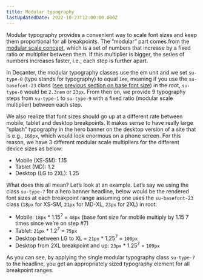 ```yaml
---
title: Modular typography
lastUpdatedDate: 2022-10-27T12:00:00.000Z
---
```



Modular typography provides a convenient way to scale font sizes and keep them proportional for all breakpoints. The “modular” part comes from the [modular scale concept](https://alistapart.com/article/more-meaningful-typography/#section2), which is a set of numbers that increase by a fixed ratio or multiplier between them. If this multiplier is bigger, the series of numbers increases faster, i.e., each step is further apart.

In Decanter, the modular typography classes use the em unit and we set `su-type-0` (type stands for typography) to equal `1em`, meaning if you use the `su-basefont-23` class ([see previous section on base font size](/for-developers/strategies-and-conventions/base-font-size-and-scales)) in the root, `su-type-0` would be `2.3rem` or `23px`. From then on, we provide 9 typography steps from `su-type-1` to `su-type-9` with a fixed ratio (modular scale multiplier) between each step.

We also realize that font sizes should go up at a different rate between mobile, tablet and desktop breakpoints. It makes sense to have really large “splash” typography in the hero banner on the desktop version of a site that is e.g., `160px`, which would look enormous on a phone screen. For this reason, we have 3 different modular scale multipliers for the different device sizes as below:
- Mobile (XS-SM): 1.15
- Tablet (MD): 1.2
- Desktop (LG to 2XL): 1.25

What does this all mean? Let’s look at an example. Let’s say we using the class `su-type-7` for a hero banner headline, below would be the rendered font sizes at each breakpoint range assuming one uses the `su-basefont-23` class (`18px` for XS-SM, `21px` for MD-XL, `23px` for 2XL) in root:
- Mobile: `18px` * 1.15<sup>7</sup> = `48px` (base font size for mobile multiply by 1.15 7 times since we’re on step #7)
- Tablet: `21px` * 1.2<sup>7</sup> = `75px`
- Desktop between LG to XL = `21px` * 1.25<sup>7</sup> = `100px`
- Desktop from 2XL breakpoint and up: `23px` * 1.25<sup>7</sup> = `109px`

As you can see, by applying the single modular typography class `su-type-7` to the headline, you get an appropriately sized typography element for all breakpoint ranges.
